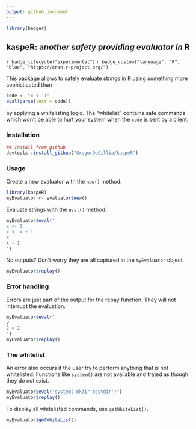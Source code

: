 ```yaml
---
output: github_document
---
```


```r
library(badger)
```

<!-- icon: https://iconscout.com/icon/hot-soup-3 -->

## kaspeR: a*nother* s*afety* p*roviding* e*valuator* *in* R <img src="man/figures/logo.png" align="right" alt="" />


`r badge_lifecycle("experimental")`
`r badge_custom("language", "R", "blue", "https://cran.r-project.org/")`

This package allows to safely evaluate strings in R using something more sophisticated than

```r
code <- "x <- 1"
eval(parse(text = code))
```

by applying a whitelisting logic. The "whitelist" contains
safe commands which won't be able to hurt your system when
the `code` is sent by a client.

### Installation

```r
## install from github
devtools::install_github("GregorDeCillia/kaspeR")
```

### Usage

Create a new evaluator with the `new()` method.

```r
library(kaspeR)
myEvaluator <- evaluator$new()
```

Evaluate strings with the `eval()` method.

```r
myEvaluator$eval("
x <- 1
x <- x + 1
x
x - 1
")
```

No outputs? Don't worry they are all captured in the `myEvaluator` object.

```r
myEvaluator$replay()
```

### Error handling

Errors are just part of the output for the repay function. They will
not interrupt the evaluation.

```r
myEvaluator$eval("
y
2 + 2
")
myEvaluator$replay()
```

### The whitelist

An error also occurs if the user try to perform anything that is not 
whitelisted. Functions like `system()` are not available and trated as though they do not exist.

```r
myEvaluator$eval("system('mkdir testdir')")
myEvaluator$replay()
```

To display all whitelisted commands, use `getWhiteList()`.

```r
myEvaluator$getWhiteList()
```


